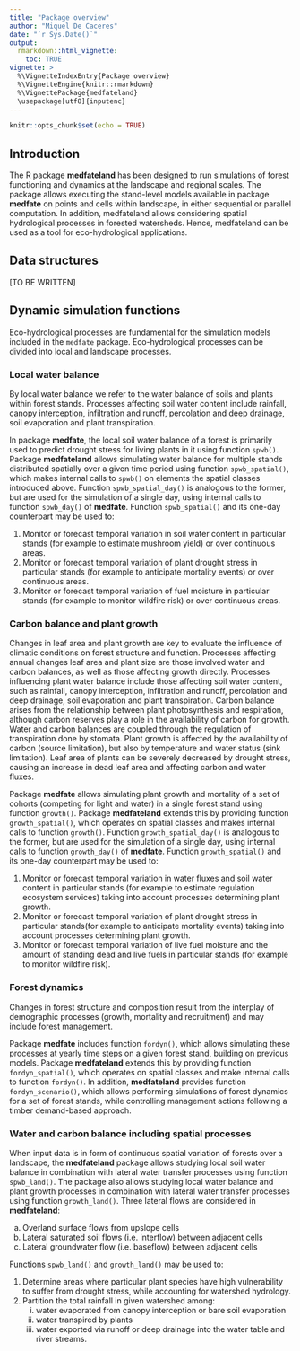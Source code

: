 ```yaml
---
title: "Package overview"
author: "Miquel De Caceres"
date: "`r Sys.Date()`"
output: 
  rmarkdown::html_vignette:
    toc: TRUE
vignette: >
  %\VignetteIndexEntry{Package overview}
  %\VignetteEngine{knitr::rmarkdown}
  %\VignettePackage{medfateland}
  \usepackage[utf8]{inputenc}
---
```


```r
knitr::opts_chunk$set(echo = TRUE)
```

## Introduction

The R package **medfateland** has been designed to run simulations of forest functioning and dynamics at the landscape and regional scales. The package allows executing the stand-level models available in package **medfate** on points and cells within landscape, in either sequential or parallel computation. In addition, medfateland allows considering spatial hydrological processes in forested watersheds. Hence, medfateland can be used as a tool for eco-hydrological applications.   

## Data structures

[TO BE WRITTEN]

## Dynamic simulation functions

Eco-hydrological processes are fundamental for the simulation models included in the `medfate` package. Eco-hydrological processes can be divided into local and landscape processes. 

### Local water balance 

By local water balance we refer to the water balance of soils and plants within forest stands. Processes affecting soil water content include rainfall, canopy interception, infiltration and runoff, percolation and deep drainage, soil evaporation and plant transpiration. 

In package **medfate**, the local soil water balance of a forest is primarily used to predict drought stress for living plants in it using function  `spwb()`. Package **medfateland**  allows simulating water balance for multiple stands distributed spatially over a given time period using function `spwb_spatial()`, which makes internal calls to `spwb()` on elements the spatial classes introduced above. Function `spwb_spatial_day()` is analogous to the former, but are used for the simulation of a single day, using internal calls to function `spwb_day()` of **medfate**. Function `spwb_spatial()` and its one-day counterpart may be used to:

1. Monitor or forecast temporal variation in soil water content in particular stands (for example to estimate mushroom yield) or over continuous areas.
2. Monitor or forecast temporal variation of plant drought stress in particular stands (for example to anticipate mortality events) or over continuous areas.
3. Monitor or forecast temporal variation of fuel moisture in particular stands (for example to monitor wildfire risk) or over continuous areas.


### Carbon balance and plant growth

Changes in leaf area and plant growth are key to evaluate the influence of climatic conditions on forest structure and function. Processes affecting annual changes leaf area and plant size are those involved water and carbon balances, as well as those affecting growth directly. Processes influencing plant water balance include those affecting soil water content, such as rainfall, canopy interception, infiltration and runoff, percolation and deep drainage, soil evaporation and plant transpiration. Carbon balance arises from the relationship between plant photosynthesis and respiration, although carbon reserves play a role in the availability of carbon for growth. Water and carbon balances are coupled through the regulation of transpiration done by stomata. Plant growth is affected by the availability of carbon (source limitation), but also by temperature and water status (sink limitation). Leaf area of plants can be severely decreased by drought stress, causing an increase in dead leaf area and affecting carbon and water fluxes. 

Package **medfate** allows simulating plant growth and mortality of a set of cohorts (competing for light and water) in a single forest stand using function `growth()`. Package **medfateland** extends this by providing function `growth_spatial()`, which operates on spatial classes and makes internal calls to function `growth()`. Function `growth_spatial_day()` is analogous to the former, but are used for the simulation of a single day, using internal calls to function `growth_day()` of **medfate**. Function `growth_spatial()` and its one-day counterpart may be used to:

1. Monitor or forecast temporal variation in water fluxes and soil water content in particular stands (for example to estimate regulation ecosystem services) taking into account processes determining plant growth.
2. Monitor or forecast temporal variation of plant drought stress in particular stands(for example to anticipate mortality events) taking into account processes determining plant growth.
3. Monitor or forecast temporal variation of live fuel moisture and the amount of standing dead and live fuels in particular stands (for example to monitor wildfire risk).


### Forest dynamics

Changes in forest structure and composition result from the interplay of demographic processes (growth, mortality and recruitment) and may include forest management. 

Package **medfate** includes function `fordyn()`, which allows simulating these processes at yearly time steps on a given forest stand, building on previous models. Package **medfateland** extends this by providing function `fordyn_spatial()`, which operates on spatial classes and make internal calls to function `fordyn()`. In addition, **medfateland** provides function `fordyn_scenario()`, which allows performing simulations of forest dynamics for a set of forest stands, while controlling management actions following a timber demand-based approach.

### Water and carbon balance including spatial processes

When input data is in form of continuous spatial variation of forests over a landscape, the **medfateland** package allows studying local soil water balance in combination with lateral water transfer processes using function `spwb_land()`. The package also allows studying local water balance and plant growth processes in combination with lateral water transfer processes using function `growth_land()`. Three lateral flows are considered in **medfateland**:

  a. Overland surface flows from upslope cells
  b. Lateral saturated soil flows (i.e. interflow) between adjacent cells
  c. Lateral groundwater flow (i.e. baseflow) between adjacent cells

Functions `spwb_land()` and `growth_land()` may be used to:

1. Determine areas where particular plant species have high vulnerability to suffer from drought stress, while accounting for watershed hydrology.
2. Partition the total rainfall in given watershed among: 
   i) water evaporated from canopy interception or bare soil evaporation
   ii) water transpired by plants
   iii) water exported via runoff or deep drainage into the water table and river streams.
